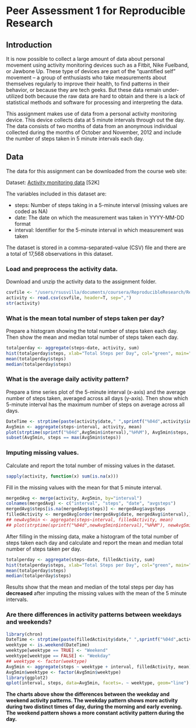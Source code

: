Peer Assessment 1 for Reproducible Research
===========================================

Introduction
------------

It is now possible to collect a large amount of data about personal movement using activity monitoring devices such as a Fitbit, Nike Fuelband, or Jawbone Up. These type of devices are part of the "quantified self" movement -- a group of enthusiasts who take measurements about themselves regularly to improve their health, to find patterns in their behavior, or because they are tech geeks. But these data remain under-utilized both because the raw data are hard to obtain and there is a lack of statistical methods and software for processing and interpreting the data.

This assignment makes use of data from a personal activity monitoring device. This device collects data at 5 minute intervals through out the day. The data consists of two months of data from an anonymous individual collected during the months of October and November, 2012 and include the number of steps taken in 5 minute intervals each day.

Data
----

The data for this assignment can be downloaded from the course web site:

Dataset: [Activity monitoring data](https://d396qusza40orc.cloudfront.net/repdata%2Fdata%2Factivity.zip) [52K]

The variables included in this dataset are:

- steps: Number of steps taking in a 5-minute interval (missing values are coded as NA)
- date: The date on which the measurement was taken in YYYY-MM-DD format
- interval: Identifier for the 5-minute interval in which measurement was taken

The dataset is stored in a comma-separated-value (CSV) file and there are a total of 17,568 observations in this dataset.

### Load and preprocess the activity data.

Download and unzip the activity data to the assignment folder. 

```r
csvfile <- "/users/rsusvilla/documents/coursera/ReproducibleResearch/RepData_PeerAssessment1/activity.csv"
activity <- read.csv(csvfile, header=T, sep=",")
str(activity)
```

### What is the mean total number of steps taken per day?

Prepare a histogram showing the total number of steps taken each day.  Then show the mean and median total number of steps taken each day. 

```r
totalperday <- aggregate(steps~date, activity, sum)
hist(totalperday$steps, xlab="Total Steps per Day", col="green", main="")
mean(totalperday$steps)
median(totalperday$steps)
```

### What is the average daily activity pattern?

Prepare a time series plot of the 5-minute interval (x-axis) and the average number of steps taken, averaged across all days (y-axis).  Then show which 5-minute interval has the maximum number of steps on average across all days.

```r
DateTime <- strptime(paste(activity$date," ",sprintf("%04d",activity$interval)),"%Y-%m-%d %H%M")
Avg5min <- aggregate(steps~interval, activity, mean)
plot(strptime(sprintf("%04d",Avg5min$interval),"%H%M"), Avg5min$steps, type="l", ylab="Average Steps", xlab="Time of Day")
subset(Avg5min, steps == max(Avg5min$steps))
```

### Imputing missing values.

Calculate and report the total number of missing values in the dataset.

```r
sapply(activity, function(x) sum(is.na(x)))
```

Fill in the missing values with the mean for that 5 minute interval.

```r
mergedAvg <- merge(activity, Avg5min, by="interval")
colnames(mergedAvg) <- c("interval", "steps", "date", "avgsteps")
mergedAvg$steps[is.na(mergedAvg$steps)] <- mergedAvg$avgsteps
filledActivity <- mergedAvg[order(mergedAvg$date, mergedAvg$interval),]
## newAvg5min <- aggregate(steps~interval, filledActivity, mean)
## plot(strptime(sprintf("%04d",newAvg5min$interval),"%H%M"), newAvg5min$steps, type="l", ylab="Average Steps", xlab="Time of Day")
```

After filling in the missing data, make a histogram of the total number of steps taken each day and calculate and report the mean and median total number of steps taken per day.

```r
totalperday <- aggregate(steps~date, filledActivity, sum)
hist(totalperday$steps, xlab="Total Steps per Day", col="green", main="")
mean(totalperday$steps)
median(totalperday$steps)
```

Results show that the mean and median of the total steps per day has **decreased** after imputing the missing values with the mean of the 5 minute intervals.  

### Are there differences in activity patterns between weekdays and weekends?

```r
library(chron)
DateTime <- strptime(paste(filledActivity$date," ",sprintf("%04d",activity$interval)),"%Y-%m-%d %H%M")
weektype <- is.weekend(DateTime)
weektype[weektype == TRUE] <- "Weekend"
weektype[weektype == FALSE] <- "Weekday"
## weektype <- factor(weektype)
Avg5min <- aggregate(steps ~ weektype + interval, filledActivity, mean)
Avg5min$weektype <- factor(Avg5min$weektype)
library(ggplot2)
qplot(interval, steps, data=Avg5min, facets=. ~ weektype, geom="line")
```

**The charts above show the differences between the weekday and weekend activity patterns.  The weekday pattern shows more activity during two distinct times of day, during the morning and early evening.  The weekend pattern shows a more constant activity pattern during the day.**
